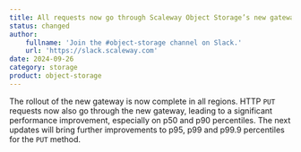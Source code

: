 ```yaml
---
title: All requests now go through Scaleway Object Storage’s new gateway for all regions
status: changed
author:
    fullname: 'Join the #object-storage channel on Slack.'
    url: 'https://slack.scaleway.com'
date: 2024-09-26
category: storage
product: object-storage
---
```


The rollout of the new gateway is now complete in all regions. HTTP `PUT` requests now also go through the new gateway, leading to a significant performance improvement, especially on p50 and p90 percentiles. The next updates will bring further improvements to p95, p99 and p99.9 percentiles for the `PUT` method.

